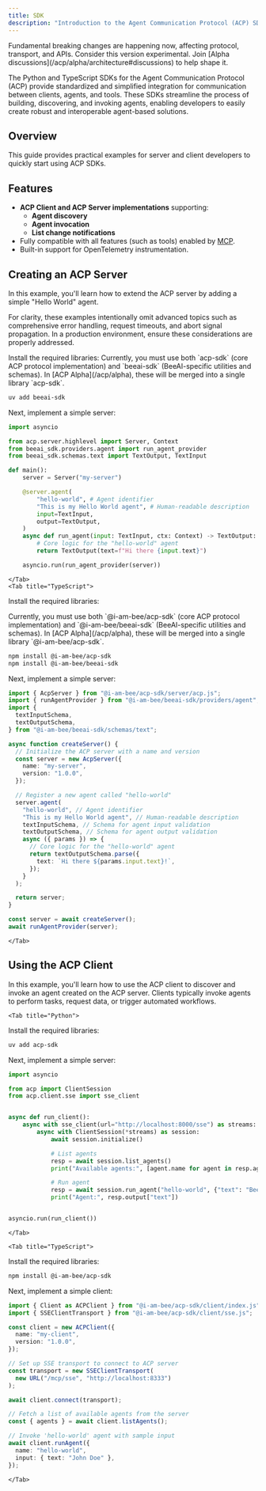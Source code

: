 ```yaml
---
title: SDK
description: "Introduction to the Agent Communication Protocol (ACP) SDK"
---
```


<Warning>
  Fundamental breaking changes are happening now, affecting protocol, transport,
  and APIs. Consider this version experimental. Join [Alpha
  discussions](/acp/alpha/architecture#discussions) to help shape it.
</Warning>

The Python and TypeScript SDKs for the Agent Communication Protocol (ACP) provide standardized and simplified integration for communication between clients, agents, and tools. These SDKs streamline the process of building, discovering, and invoking agents, enabling developers to easily create robust and interoperable agent-based solutions.

## Overview

This guide provides practical examples for server and client developers to quickly start using ACP SDKs.

## Features

- **ACP Client and ACP Server implementations** supporting:
  - **Agent discovery**
  - **Agent invocation**
  - **List change notifications**
- Fully compatible with all features (such as tools) enabled by [MCP](https://modelcontextprotocol.io/docs).
- Built-in support for OpenTelemetry instrumentation.

## Creating an ACP Server

In this example, you'll learn how to extend the ACP server by adding a simple "Hello World" agent.

For clarity, these examples intentionally omit advanced topics such as comprehensive error handling, request timeouts, and abort signal propagation. In a production environment, ensure these considerations are properly addressed.

<Tabs>
    <Tab title="Python">
Install the required libraries:

<Note>
  Currently, you must use both `acp-sdk` (core ACP protocol implementation)
  and `beeai-sdk` (BeeAI-specific utilities and schemas). In [ACP
  Alpha](/acp/alpha), these will be merged into a single library
  `acp-sdk`.
</Note>

```bash
uv add beeai-sdk
```

Next, implement a simple server:

```python
import asyncio

from acp.server.highlevel import Server, Context
from beeai_sdk.providers.agent import run_agent_provider
from beeai_sdk.schemas.text import TextOutput, TextInput

def main():
    server = Server("my-server")

    @server.agent(
        "hello-world", # Agent identifier
        "This is my Hello World agent", # Human-readable description
        input=TextInput,
        output=TextOutput,
    )
    async def run_agent(input: TextInput, ctx: Context) -> TextOutput:
        # Core logic for the "hello-world" agent
        return TextOutput(text=f"Hi there {input.text}")

    asyncio.run(run_agent_provider(server))
```

    </Tab>
    <Tab title="TypeScript">

Install the required libraries:

<Note>
  Currently, you must use both `@i-am-bee/acp-sdk` (core ACP protocol
  implementation) and `@i-am-bee/beeai-sdk` (BeeAI-specific utilities and
  schemas). In [ACP Alpha](/acp/alpha), these will be merged into a
  single library `@i-am-bee/acp-sdk`.
</Note>

```bash
npm install @i-am-bee/acp-sdk
npm install @i-am-bee/beeai-sdk
```

Next, implement a simple server:

```typescript
import { AcpServer } from "@i-am-bee/acp-sdk/server/acp.js";
import { runAgentProvider } from "@i-am-bee/beeai-sdk/providers/agent";
import {
  textInputSchema,
  textOutputSchema,
} from "@i-am-bee/beeai-sdk/schemas/text";

async function createServer() {
  // Initialize the ACP server with a name and version
  const server = new AcpServer({
    name: "my-server",
    version: "1.0.0",
  });

  // Register a new agent called "hello-world"
  server.agent(
    "hello-world", // Agent identifier
    "This is my Hello World agent", // Human-readable description
    textInputSchema, // Schema for agent input validation
    textOutputSchema, // Schema for agent output validation
    async ({ params }) => {
      // Core logic for the "hello-world" agent
      return textOutputSchema.parse({
        text: `Hi there ${params.input.text}!`,
      });
    }
  );

  return server;
}

const server = await createServer();
await runAgentProvider(server);
```

    </Tab>

</Tabs>

## Using the ACP Client

In this example, you'll learn how to use the ACP client to discover and invoke an agent created on the ACP server. Clients typically invoke agents to perform tasks, request data, or trigger automated workflows.

<Tabs>

    <Tab title="Python">
Install the required libraries:

```bash
uv add acp-sdk
```

Next, implement a simple server:

```python
import asyncio

from acp import ClientSession
from acp.client.sse import sse_client


async def run_client():
    async with sse_client(url="http://localhost:8000/sse") as streams:
        async with ClientSession(*streams) as session:
            await session.initialize()

            # List agents
            resp = await session.list_agents()
            print("Available agents:", [agent.name for agent in resp.agents])

            # Run agent
            resp = await session.run_agent("hello-world", {"text": "Bee"})
            print("Agent:", resp.output["text"])


asyncio.run(run_client())
```

    </Tab>

    <Tab title="TypeScript">

Install the required libraries:

```bash
npm install @i-am-bee/acp-sdk
```

Next, implement a simple client:

```typescript
import { Client as ACPClient } from "@i-am-bee/acp-sdk/client/index.js";
import { SSEClientTransport } from "@i-am-bee/acp-sdk/client/sse.js";

const client = new ACPClient({
  name: "my-client",
  version: "1.0.0",
});

// Set up SSE transport to connect to ACP server
const transport = new SSEClientTransport(
  new URL("/mcp/sse", "http://localhost:8333")
);

await client.connect(transport);

// Fetch a list of available agents from the server
const { agents } = await client.listAgents();

// Invoke 'hello-world' agent with sample input
await client.runAgent({
  name: "hello-world",
  input: { text: "John Doe" },
});
```

    </Tab>

</Tabs>
